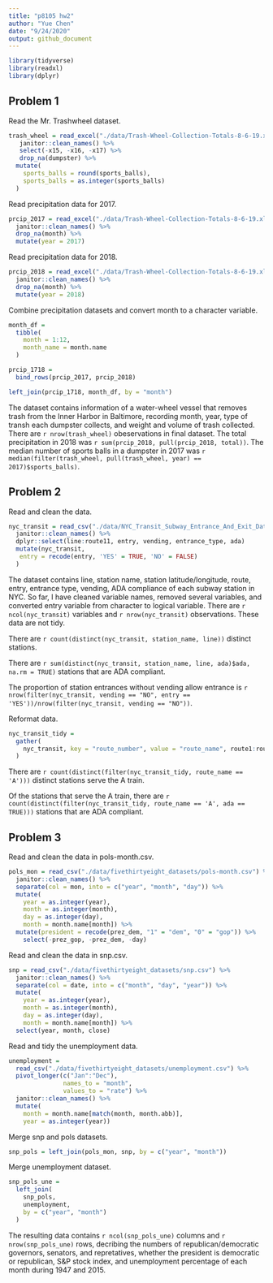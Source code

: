 ```yaml
---
title: "p8105 hw2"
author: "Yue Chen"
date: "9/24/2020"
output: github_document
---
```


```r
library(tidyverse)
library(readxl)
library(dplyr)
```

## Problem 1

Read the Mr. Trashwheel dataset.
```r
trash_wheel = read_excel("./data/Trash-Wheel-Collection-Totals-8-6-19.xlsx") %>%
   janitor::clean_names() %>%
   select(-x15, -x16, -x17) %>%
   drop_na(dumpster) %>%
  mutate(
    sports_balls = round(sports_balls),
    sports_balls = as.integer(sports_balls)
  )
```

Read precipitation data for 2017.
```r
prcip_2017 = read_excel("./data/Trash-Wheel-Collection-Totals-8-6-19.xlsx", sheet = 6, skip = 1) %>%
  janitor::clean_names() %>%
  drop_na(month) %>%
  mutate(year = 2017)
```

Read precipitation data for 2018.
```r
prcip_2018 = read_excel("./data/Trash-Wheel-Collection-Totals-8-6-19.xlsx", sheet = 5, skip = 1) %>%
  janitor::clean_names() %>%
  drop_na(month) %>%
  mutate(year = 2018)
```

Combine precipitation datasets and convert month to a character variable.
```r
month_df = 
  tibble(
    month = 1:12,
    month_name = month.name
  )

prcip_1718 = 
  bind_rows(prcip_2017, prcip_2018)

left_join(prcip_1718, month_df, by = "month")
```

The dataset contains information of a water-wheel vessel that removes trash from the Inner Harbor in Baltimore, recording month, year, type of transh each dumpster collects, and weight and volume of trash collected. There are `r nrow(trash_wheel)` obeservations in final dataset.
The total precipitation in 2018 was `r sum(prcip_2018, pull(prcip_2018, total))`. The median number of sports balls in a dumpster in 2017 was `r median(filter(trash_wheel, pull(trash_wheel, year) == 2017)$sports_balls)`.

## Problem 2

Read and clean the data.
```r
nyc_transit = read_csv("./data/NYC_Transit_Subway_Entrance_And_Exit_Data.csv") %>%
  janitor::clean_names() %>%
  dplyr::select(line:route11, entry, vending, entrance_type, ada) 
  mutate(nyc_transit,
   entry = recode(entry, 'YES' = TRUE, 'NO' = FALSE)
  )
```

The dataset contains line, station name, station latitude/longitude, route, entry, entrance type, vending, ADA
compliance of each subway station in NYC. So far, I have cleaned variable names, removed several variables, 
and converted entry variable from character to logical variable. There are `r ncol(nyc_transit)` variables and `r nrow(nyc_transit)` observations. These data are not tidy.

There are `r count(distinct(nyc_transit, station_name, line))` distinct stations.

There are `r sum(distinct(nyc_transit, station_name, line, ada)$ada, na.rm = TRUE)` stations that are ADA compliant.

The proportion of station entrances without vending allow entrance is `r nrow(filter(nyc_transit, vending == "NO", entry == 'YES'))/nrow(filter(nyc_transit, vending == "NO"))`.

Reformat data.
```r
nyc_transit_tidy = 
  gather(
    nyc_transit, key = "route_number", value = "route_name", route1:route11
  )
```

There are `r count(distinct(filter(nyc_transit_tidy, route_name == 'A')))` distinct stations serve the A train.

Of the stations that serve the A train, there are `r count(distinct(filter(nyc_transit_tidy, route_name == 'A', ada == TRUE)))` stations that are ADA compliant.

## Problem 3

Read and clean the data in pols-month.csv.

```r
pols_mon = read_csv("./data/fivethirtyeight_datasets/pols-month.csv") %>%
  janitor::clean_names() %>%
  separate(col = mon, into = c("year", "month", "day")) %>%
  mutate(
    year = as.integer(year),
    month = as.integer(month),
    day = as.integer(day),
    month = month.name[month]) %>%
  mutate(president = recode(prez_dem, "1" = "dem", "0" = "gop")) %>%
    select(-prez_gop, -prez_dem, -day)
```

Read and clean the data in snp.csv.

```r
snp = read_csv("./data/fivethirtyeight_datasets/snp.csv") %>%
  janitor::clean_names() %>%
  separate(col = date, into = c("month", "day", "year")) %>%
  mutate(
    year = as.integer(year),
    month = as.integer(month),
    day = as.integer(day),
    month = month.name[month]) %>%
  select(year, month, close)
```

Read and tidy the unemployment data.
```r
unemployment = 
  read_csv("./data/fivethirtyeight_datasets/unemployment.csv") %>% 
  pivot_longer(c("Jan":"Dec"),
               names_to = "month",
               values_to = "rate") %>% 
  janitor::clean_names() %>%
  mutate(
    month = month.name[match(month, month.abb)],
    year = as.integer(year))

```

Merge snp and pols datasets.
```r
snp_pols = left_join(pols_mon, snp, by = c("year", "month"))
```

Merge unemployment dataset.
```r
snp_pols_une = 
  left_join(
    snp_pols, 
    unemployment,
    by = c("year", "month")
  )
```

The resulting data contains `r ncol(snp_pols_une)` columns and `r nrow(snp_pols_une)` rows, decribing the numbers of republican/democratic governors, senators, and repretatives, whether the president is democratic or republican, S&P stock index, and unemployment percentage of each month during 1947 and 2015.
